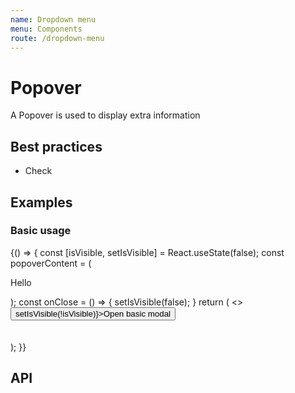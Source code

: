```yaml
---
name: Dropdown menu
menu: Components
route: /dropdown-menu
---
```



# Popover

A Popover is used to display extra information

## Best practices

- Check

## Examples

### Basic usage

<Playground>
  {() => {
    const [isVisible, setIsVisible] = React.useState(false);
    const popoverContent = (<p>Hello</p>);
    const onClose = () => {
      setIsVisible(false);
    }
    return (
      <>
        <Popover isVisible={isVisible} onClose={setIsVisible} content={popoverContent}>
          <Button onClick={() => setIsVisible(!isVisible)}>Open basic modal</Button>
        </ Popover>
        <br />
        <br />
        <br />
      </>
    );
  }}

</Playground>

## API

<Props of={Popover} />
